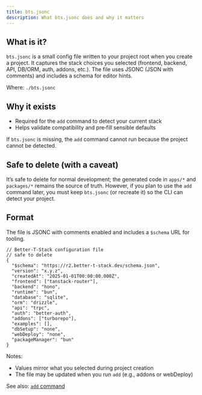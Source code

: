 ```yaml
---
title: bts.jsonc
description: What bts.jsonc does and why it matters
---
```


## What is it?

`bts.jsonc` is a small config file written to your project root when you create a project. It captures the stack choices you selected (frontend, backend, API, DB/ORM, auth, addons, etc.). The file uses JSONC (JSON with comments) and includes a schema for editor hints.

Where: `./bts.jsonc`

## Why it exists

- Required for the `add` command to detect your current stack
- Helps validate compatibility and pre‑fill sensible defaults

If `bts.jsonc` is missing, the `add` command cannot run because the project cannot be detected.

## Safe to delete (with a caveat)

It’s safe to delete for normal development; the generated code in `apps/*` and `packages/*` remains the source of truth. However, if you plan to use the `add` command later, you must keep `bts.jsonc` (or recreate it) so the CLI can detect your project.

## Format

The file is JSONC with comments enabled and includes a `$schema` URL for tooling.

```jsonc
// Better-T-Stack configuration file
// safe to delete
{
  "$schema": "https://r2.better-t-stack.dev/schema.json",
  "version": "x.y.z",
  "createdAt": "2025-01-01T00:00:00.000Z",
  "frontend": ["tanstack-router"],
  "backend": "hono",
  "runtime": "bun",
  "database": "sqlite",
  "orm": "drizzle",
  "api": "trpc",
  "auth": "better-auth",
  "addons": ["turborepo"],
  "examples": [],
  "dbSetup": "none",
  "webDeploy": "none",
  "packageManager": "bun"
}
```

Notes:
- Values mirror what you selected during project creation
- The file may be updated when you run `add` (e.g., addons or webDeploy)

See also: [`add` command](/docs/cli#add)


